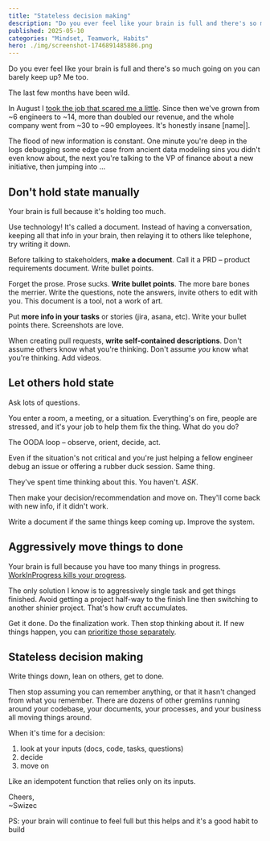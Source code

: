 ```yaml
---
title: "Stateless decision making"
description: "Do you ever feel like your brain is full and there's so much going on you can barely keep up? Me too."
published: 2025-05-10
categories: "Mindset, Teamwork, Habits"
hero: ./img/screenshot-1746891485886.png
---
```


Do you ever feel like your brain is full and there's so much going on you can barely keep up? Me too.

The last few months have been wild.

In August I [took the job that scared me a little](https://swizec.com/blog/some-personal-news/). Since then we've grown from ~6 engineers to ~14, more than doubled our revenue, and the whole company went from ~30 to ~90 employees. It's honestly insane [name|].

The flood of new information is constant. One minute you're deep in the logs debugging some edge case from ancient data modeling sins you didn't even know about, the next you're talking to the VP of finance about a new initiative, then jumping into ...

## Don't hold state manually

Your brain is full because it's holding too much.

Use technology! It's called a document. Instead of having a conversation, keeping all that info in your brain, then relaying it to others like telephone, try writing it down.

Before talking to stakeholders, **make a document**. Call it a PRD – product requirements document. Write bullet points.

Forget the prose. Prose sucks. **Write bullet points**. The more bare bones the merrier. Write the questions, note the answers, invite others to edit with you. This document is a tool, not a work of art.

Put **more info in your tasks** or stories (jira, asana, etc). Write your bullet points there. Screenshots are love.

When creating pull requests, **write self-contained descriptions**. Don't assume others know what you're thinking. Don't assume _you_ know what you're thinking. Add videos.

## Let others hold state

Ask lots of questions.

You enter a room, a meeting, or a situation. Everything's on fire, people are stressed, and it's your job to help them fix the thing. What do you do?

The OODA loop – observe, orient, decide, act.

Even if the situation's not critical and you're just helping a fellow engineer debug an issue or offering a rubber duck session. Same thing.

They've spent time thinking about this. You haven't. _ASK_.

Then make your decision/recommendation and move on. They'll come back with new info, if it didn't work.

Write a document if the same things keep coming up. Improve the system.

## Aggressively move things to done

Your brain is full because you have too many things in progress. [WorkInProgress kills your progress](https://swizec.com/blog/workinprogress-kills-your-progress/).

The only solution I know is to aggressively single task and get things finished. Avoid getting a project half-way to the finish line then switching to another shinier project. That's how cruft accumulates.

Get it done. Do the finalization work. Then stop thinking about it. If new things happen, you can [prioritize those separately](https://swizec.com/blog/what-to-work-on-next/).

## Stateless decision making

Write things down, lean on others, get to done.

Then stop assuming you can remember anything, or that it hasn't changed from what you remember. There are dozens of other gremlins running around your codebase, your documents, your processes, and your business all moving things around.

When it's time for a decision:

1. look at your inputs (docs, code, tasks, questions)
2. decide
3. move on

Like an idempotent function that relies only on its inputs.

Cheers,<br/>
~Swizec

PS: your brain will continue to feel full but this helps and it's a good habit to build
